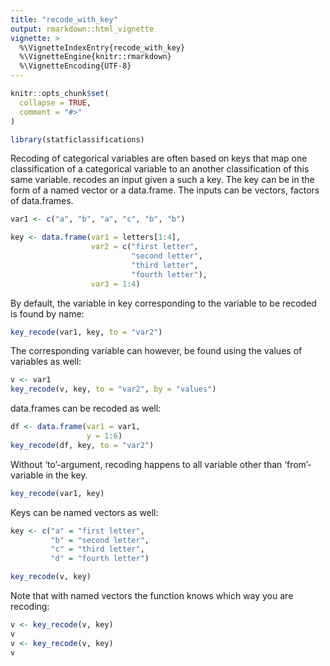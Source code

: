 ```yaml
---
title: "recode_with_key"
output: rmarkdown::html_vignette
vignette: >
  %\VignetteIndexEntry{recode_with_key}
  %\VignetteEngine{knitr::rmarkdown}
  %\VignetteEncoding{UTF-8}
---
```


```r
knitr::opts_chunk$set(
  collapse = TRUE,
  comment = "#>"
)
```

```r
library(statficlassifications)
```

Recoding of categorical variables are often based on keys that map one classification of a categorical variable to an another classification of this same variable. \code{key_recode} recodes an input given a such a key. The key can be in the form of a named vector or a data.frame. The inputs can be vectors, factors of data.frames. 

```r
var1 <- c("a", "b", "a", "c", "b", "b")

key <- data.frame(var1 = letters[1:4],
                  var2 = c("first letter",
                           "second letter",
                           "third letter",
                           "fourth letter"),
                  var3 = 1:4)
```

By default, the variable in key corresponding to the variable to be recoded is found by name:

```r
key_recode(var1, key, to = "var2")
```
The corresponding variable can however, be found using the values of variables as well:

```r
v <- var1
key_recode(v, key, to = "var2", by = "values")
```
data.frames can be recoded as well:

```r
df <- data.frame(var1 = var1,
                 y = 1:6)
key_recode(df, key, to = "var2")
```



Without 'to'-argument, recoding happens to all variable other than 'from'-variable in the key.

```r
key_recode(var1, key)
```

Keys can be named vectors as well:

```r
key <- c("a" = "first letter",
         "b" = "second letter",
         "c" = "third letter",
         "d" = "fourth letter")
```

```r
key_recode(v, key)
```
Note that with named vectors the function knows which way you are recoding:

```r
v <- key_recode(v, key)
v
v <- key_recode(v, key)
v
```

